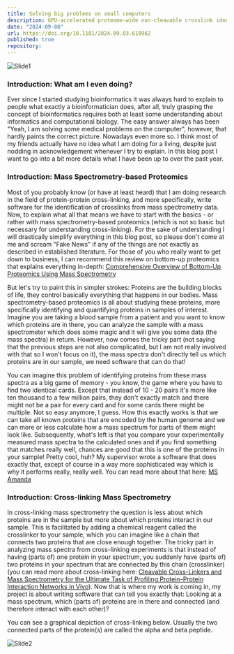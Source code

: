 ```yaml
---
title: Solving big problems on small computers
description: GPU-accelerated proteome-wide non-cleavable crosslink identification using sparse matrix multiplication
date: "2024-09-08"
url: https://doi.org/10.1101/2024.09.03.610962
published: true
repository:
---
```


![Slide1](https://github.com/michabirklbauer/michabirklbauer.me/raw/master/cdn/blog/matrixxlms/1.jpg)

### Introduction: What am I even doing?

<div style={{ textAlign: 'justify' }}>

Ever since I started studying bioinformatics it was always hard to explain to people what exactly a bioinformatician does, after all, truly grasping the concept of bioinformatics
requires both at least some understanding about informatics and computational biology. The easy answer always has been "Yeah, I am solving some medical problems on the computer",
however, that hardly paints the correct picture. Nowadays even more so. I think most of my friends actually have no idea what I am doing for a living, despite just nodding in
acknowledgement whenever I try to explain. In this blog post I want to go into a bit more details what I have been up to over the past year.

</div>

### Introduction: Mass Spectrometry-based Proteomics

<div style={{ textAlign: 'justify' }}>

Most of you probably know (or have at least heard) that I am doing research in the field of protein-protein cross-linking, and more specifically, write software for the identification
of crosslinks from mass spectrometry data. Now, to explain what all that means we have to start with the basics - or rather with mass spectrometry-based proteomics (which is not so basic
but necessary for understanding cross-linking). For the sake of understanding I will drastically simplify everything in this blog post, so please don't come at me and scream "Fake News"
if any of the things are not exactly as described in established literature. For those of you who really want to get down to business, I can recommend this review on bottom-up proteomics
that explains everything in-depth: [Comprehensive Overview of Bottom-Up Proteomics Using Mass Spectrometry](https://doi.org/10.1021/acsmeasuresciau.3c00068)

</div>

<div style={{ textAlign: 'justify' }}>

But let's try to paint this in simpler strokes: Proteins are the building blocks of life, they control basically everything that happens in our bodies. Mass spectrometry-based proteomics is
all about studying these proteins, more specifically identifying and quantifying proteins in samples of interest. Imagine you are taking a blood sample from a patient and you want to know
which proteins are in there, you can analyze the sample with a mass spectrometer which does some magic and it will give you some data (the mass spectra) in return. However, now comes the
tricky part (not saying that the previous steps are not also complicated, but I am not really involved with that so I won't focus on it), the mass spectra don't directly tell us which
proteins are in our sample, we need software that can do that!

</div>

<div style={{ textAlign: 'justify' }}>

You can imagine this problem of identifying proteins from these mass spectra as a big game of memory - you know, the game where you have to find two identical cards. Except that instead
of 10 - 20 pairs it's more like ten thousand to a few million pairs, they don't exactly match and there might not be a pair for every card and for some cards there might be multiple.
Not so easy anymore, I guess. How this exactly works is that we can take all known proteins that are encoded by the human genome and we can more or less calculate how a mass spectrum
for parts of them might look like. Subsequently, what's left is that you compare your experimentally measured mass spectra to the calculated ones and if you find something that matches
really well, chances are good that this is one of the proteins in your sample! Pretty cool, huh? My supervisor wrote a software that does exactly that, except of course in a way more
sophisticated way which is why it performs really, really well. You can read more about that here: [MS Amanda](https://doi.org/10.1021/pr500202e)

</div>

### Introduction: Cross-linking Mass Spectrometry

<div style={{ textAlign: 'justify' }}>

In cross-linking mass spectrometry the question is less about which proteins are in the sample but more about which proteins interact in our sample. This is facilitated by adding a chemical
reagent called the crosslinker to your sample, which you can imagine like a chain that connects two proteins that are close enough together. The tricky part in analyzing mass spectra from
cross-linking experiments is that instead of having (parts of) one protein in your spectrum, you suddenly have (parts of) two proteins in your spectrum that are connected by this chain
(crosslinker)(you can read more about cross-linking here: [Cleavable Cross-Linkers and Mass Spectrometry for the Ultimate Task of Profiling Protein–Protein Interaction Networks in Vivo](https://doi.org/10.1021/acs.jproteome.0c00583)).
Now that is where my work is coming in, my project is about writing software that can tell you exactly that: Looking at a mass spectrum, which (parts of) proteins are in there and connected
(and therefore interact with each other)?

You can see a graphical depiction of cross-linking below. Usually the two connected parts of the protein(s) are called the alpha and beta peptide.

</div>

![Slide2](https://github.com/michabirklbauer/michabirklbauer.me/raw/master/cdn/blog/matrixxlms/1.jpg)
